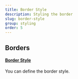 ```yaml
---
title: Border Style
description: Styling the border
slug: border-style
group: styling
order: 5
---
```


## Borders

#### [Border Style](https://tailwindcss.com/docs/border-style)

You can define the border style.
